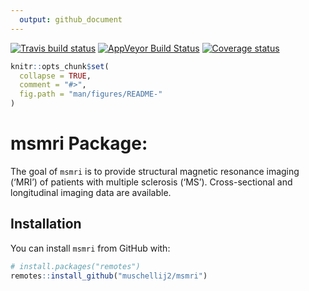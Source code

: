 ```yaml
---
  output: github_document
---
```


[![Travis build status](https://travis-ci.org/muschellij2/msmri.svg?branch=master)](https://travis-ci.org/muschellij2/msmri)
[![AppVeyor Build Status](https://ci.appveyor.com/api/projects/status/github/muschellij2/msmri?branch=master&svg=true)](https://ci.appveyor.com/project/muschellij2/msmri)
[![Coverage status](https://coveralls.io/repos/github/muschellij2/msmri/badge.svg?branch=master)](https://coveralls.io/r/muschellij2/msmri?branch=master)
<!-- README.md is generated from README.Rmd. Please edit that file -->

```r
knitr::opts_chunk$set(
  collapse = TRUE,
  comment = "#>",
  fig.path = "man/figures/README-"
)
```
# msmri Package: 
The goal of `msmri` is to provide structural magnetic resonance imaging ('MRI') of patients with multiple sclerosis ('MS').  Cross-sectional and longitudinal imaging data are available. 

## Installation

You can install `msmri` from GitHub with:

```r
# install.packages("remotes")
remotes::install_github("muschellij2/msmri")
```

